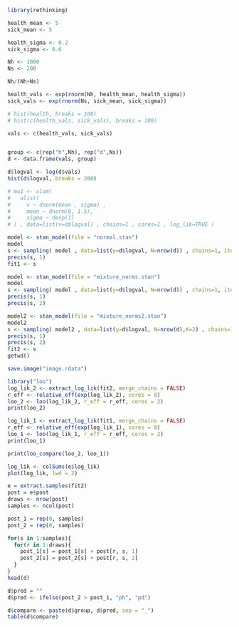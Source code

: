 ```r
library(rethinking)
```


```r
health_mean <- 5
sick_mean <- 5

health_sigma <- 0.2
sick_sigma <- 0.6

Nh <- 1000
Ns <- 200

Nh/(Nh+Ns)

health_vals <- exp(rnorm(Nh, health_mean, health_sigma))
sick_vals <- exp(rnorm(Ns, sick_mean, sick_sigma))

# hist(health, breaks = 100)
# hist(c(health_vals, sick_vals), breaks = 100)

vals <- c(health_vals, sick_vals)
```


```r
```


```r
group <- c(rep("h",Nh), rep("d",Ns))
d <- data.frame(vals, group)
```

```r
d$logval <- log(d$vals)
hist(d$logval, breaks = 200)
```


```r
# mu1 <- ulam(
#   alist(
#     v ~ dnorm(mean , sigma) ,
#     mean ~ dnorm(0, 1.5),
#     sigma ~ dexp(1)
# ) , data=list(v=d$logval) , chains=1 , cores=1 , log_lik=TRUE )
```


```r
model <- stan_model(file = "normal.stan")
model
s <- sampling( model , data=list(y=d$logval, N=nrow(d)) , chains=1, iter=1000 )
precis(s, 1)
fit1 <- s

```


```r
model <- stan_model(file = "mixture_norms.stan")
model
s <- sampling( model , data=list(y=d$logval, N=nrow(d)) , chains=1, iter=1000 )
precis(s, 1)
precis(s, 2)

```

```r
model2 <- stan_model(file = "mixture_norms2.stan")
model2
s <- sampling( model2 , data=list(y=d$logval, N=nrow(d),K=2) , chains=1, iter=1000 )
precis(s, 1)
precis(s, 2)
fit2 <- s
getwd()
```
```r
save.image("image.rdata")
```


```r
library("loo")
log_lik_2 <- extract_log_lik(fit2, merge_chains = FALSE)
r_eff <- relative_eff(exp(log_lik_2), cores = 8) 
loo_2 <- loo(log_lik_2, r_eff = r_eff, cores = 2)
print(loo_2)

```
```r
log_lik_1 <- extract_log_lik(fit1, merge_chains = FALSE)
r_eff <- relative_eff(exp(log_lik_1), cores = 8) 
loo_1 <- loo(log_lik_1, r_eff = r_eff, cores = 2)
print(loo_1)

print(loo_compare(loo_2, loo_1))
```
```r
log_lik <- colSums(e$log_lik)
plot(log_lik, lwd = 2)
```


```r
e = extract.samples(fit2)
post = e$post
draws <- nrow(post)
samples <- ncol(post)

post_1 = rep(0, samples)
post_2 = rep(0, samples)

for(s in 1:samples){
  for(r in 1:draws){
    post_1[s] = post_1[s] + post[r, s, 1]
    post_2[s] = post_2[s] + post[r, s, 2]
  }
}
head(d)

d$pred = ""
d$pred <- ifelse(post_2 > post_1, "ph", "pd")

d$compare <- paste(d$group, d$pred, sep = "_")
table(d$compare)
```
```r

```

